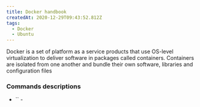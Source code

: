 ```yaml
---
title: Docker handbook
createdAt: 2020-12-29T09:43:52.812Z
tags:
  - Docker
  - Ubuntu
---
```


<MDXIntro>
  Docker is a set of platform as a service products that use OS-level
  virtualization to deliver software in packages called containers. Containers
  are isolated from one another and bundle their own software, libraries and
  configuration files
</MDXIntro>

### Commands descriptions

- `` -
